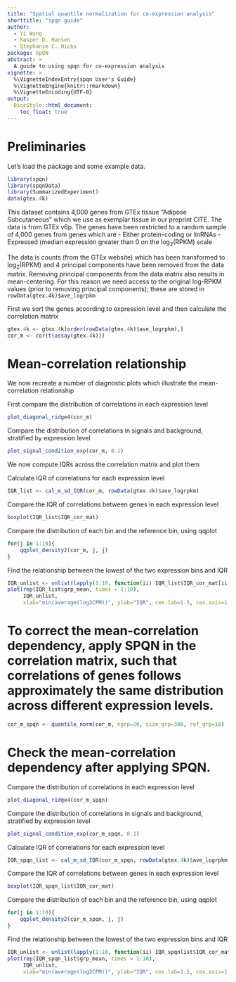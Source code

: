 ```yaml
---
title: "Spatial quantile normalization for co-expression analysis"
shorttitle: "spqn guide"
author:
  - Yi Wang
  - Kasper D. Hansen
  - Stephanie C. Hicks
package: SpQN
abstract: >
  A guide to using spqn for co-expression analysis
vignette: >
  %\VignetteIndexEntry{spqn User's Guide}
  %\VignetteEngine{knitr::rmarkdown}
  %\VignetteEncoding{UTF-8}  
output:
  BiocStyle::html_document:
    toc_float: true
---
```


# Preliminaries


Let's load the package and some example data.

```r
library(spqn)
library(spqnData)
library(SummarizedExperiment)
data(gtex.4k)
```

This dataset contains 4,000 genes from GTEx tissue "Adipose Subcutaneous" which we use as exemplar tissue in our preprint CITE. The data is from GTEx v6p. The genes have been restricted to a random sample of 4,000 genes from genes which are
- Either protein-coding or linRNAs
- Expressed (median expression greater than 0 on the $\log_2(\text{RPKM})$ scale

The data is counts (from the GTEx website) which has been transformed to $\log_2(\text{RPKM})$ and 4 principal components have been removed from the data matrix. Removing principal components from the data matrix also results in mean-centering. For this reason we need access to the original log-RPKM values (prior to removing principal components); these are stored in `rowData(gtex.4k)$ave_logrpkm`

First we sort the genes according to expression level and then calculate the correlation matrix
```r
gtex.4k <- gtex.4k[order(rowData(gtex.4k)$ave_logrpkm),]
cor_m <- cor(t(assay(gtex.4k)))
```

# Mean-correlation relationship

We now recreate a number of diagnostic plots which illustrate the mean-correlation relationship

First compare the distribution of correlations in each expression level
```r
plot_diagonal_ridge4(cor_m)
```

Compare the distribution of correlations in signals and background, stratified by expression level
```r
plot_signal_condition_exp(cor_m, 0.1)
```

We now compute IQRs across the correlation matrix and plot them


Calculate IQR of correlations for each expression level
```r
IQR_list <- cal_m_sd_IQR(cor_m, rowData(gtex.4k)$ave_logrpkm)

```

Compare the IQR of correlations between genes in each expression level
```r
boxplot(IQR_list$IQR_cor_mat)
```


Compare the distribution of each bin and the reference bin, using qqplot
```r
for(j in 1:10){
    qqplot_density2(cor_m, j, j)
}
```

Find the relationship between the lowest of the two expression bins and IQR 
```r
IQR_unlist <- unlist(lapply(1:10, function(ii) IQR_list$IQR_cor_mat[ii, ii:10]))
plot(rep(IQR_list$grp_mean, times = 1:10),
     IQR_unlist,
     xlab="min(average(log2CPM))", ylab="IQR", cex.lab=1.5, cex.axis=1.2, col="blue")
```

# To correct the mean-correlation dependency, apply SPQN in the correlation matrix, such that correlations of genes follows approximately the same distribution across different expression levels.
```r
cor_m_spqn <- quantile_norm(cor_m, ngrp=20, size_grp=300, ref_grp=18)
```

# Check the mean-correlation dependency after applying SPQN.
Compare the distribution of correlations in each expression level
```r
plot_diagonal_ridge4(cor_m_spqn)
```

Compare the distribution of correlations in signals and background, stratified by expression level
```r
plot_signal_condition_exp(cor_m_spqn, 0.1)
```

Calculate IQR of correlations for each expression level
```r
IQR_spqn_list <- cal_m_sd_IQR(cor_m_spqn, rowData(gtex.4k)$ave_logrpkm)

```

Compare the IQR of correlations between genes in each expression level
```r
boxplot(IQR_spqn_list$IQR_cor_mat)
```


Compare the distribution of each bin and the reference bin, using qqplot
```r
for(j in 1:10){
    qqplot_density2(cor_m_spqn, j, j)
}
```

Find the relationship between the lowest of the two expression bins and IQR 
```r
IQR_unlist <- unlist(lapply(1:10, function(ii) IQR_spqnlist$IQR_cor_mat[ii, ii:10]))
plot(rep(IQR_spqn_list$grp_mean, times = 1:10),
     IQR_unlist,
     xlab="min(average(log2CPM))", ylab="IQR", cex.lab=1.5, cex.axis=1.2, col="blue")
```


